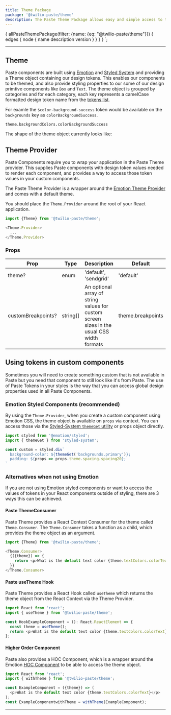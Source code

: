```yaml
---
title: Theme Package
package: '@twilio-paste/theme'
description: The Paste Theme Package allows easy and simple access to the design tokens via a theme provider to React components
---
```



  {
    allPasteThemePackage(filter: {name: {eq: "@twilio-paste/theme"}}) {
      edges {
        node {
          name
          description
          version
        }
      }
    }
  }
`;

<ComponentHeader
  name="Theme package"
  categoryRoute={SidebarCategoryRoutes.TOKENS}
  githubUrl="https://github.com/twilio-labs/paste/tree/master/packages/paste-core/components/button"
  storybookUrl="https://twilio-labs.github.io/paste/?path=/story/overview-theme--provider"
  data={props.data.allPasteThemePackage.edges}
/>

***

<content>

## Theme

Paste components are built using [Emotion](https://emotion.sh/) and [Styled System](https://styled-system.com) and providing a Theme object containing our design tokens. This enables our components to be themed, and also provide styling properties to our some of our design primtive components like `Box` and `Text`. The theme object is grouped by categories and for each category, each key represents a camelCase formatted design token name from the [tokens list](/tokens/).

For examle the `$color-background-success` token would be available on the `backgrounds` key as `colorBackgroundSuccess`.

```
theme.backgroundColors.colorBackgroundSuccess
```

The shape of the theme object currently looks like:

<ThemeObjectDisplay />

## Theme Provider

Paste Components require you to wrap your application in the Paste Theme provider. This supplies Paste components with design token values needed to render each component, and provides a way to access those token values in your custom components.

The Paste Theme Provider is a wrapper around the [Emotion Theme Provider](https://emotion.sh/docs/emotion-theming) and comes with a default theme.

You should place the `Theme.Provider` around the root of your React application.

```js
import {Theme} from '@twilio-paste/theme';

<Theme.Provider>
  ...
</Theme.Provider>
```

### Props

| Prop               | Type     | Description                                                                               | Default           |
| ------------------ | -------- | ----------------------------------------------------------------------------------------- | ----------------- |
| theme?             | enum     | 'default',  'sendgrid'                                                                    | 'default'         |
| customBreakpoints? | string[] | An optional array of string values for custom screen sizes in the usual CSS width formats | theme.breakpoints |

## Using tokens in custom components

Sometimes you will need to create something custom that is not available in Paste but you need that component to still look like it's from Paste. The use of Paste Tokens in your styles is the way that you can access global design properties used in all Paste Components.

### Emotion Styled Components (recommended)

By using the `Theme.Provider`, when you create a custom component using Emotion CSS, the theme object is available on `props` via context. You can access those via the [Styled-System `themeGet` utility](https://styled-system.com/api#themeget) or props object directly.

```js
import styled from '@emotion/styled';
import { themeGet } from 'styled-system';

const custom = styled.div`
  background-color: ${themeGet('backgrounds.primary')};
  padding: ${props => props.theme.spacing.spacing20};
`
```

### Alternatives when not using Emotion

If you are not using Emotion styled components or want to access the values of tokens in your React components outside of styling, there are 3 ways this can be achieved.

#### Paste ThemeConsumer

Paste Theme provides a React Context Consumer for the theme called `Theme.Consumer`. The `Theme.Consumer` takes a function as a child, which provides the theme object as an argument.

```js
import {Theme} from '@twilio-paste/theme';

<Theme.Consumer>
  {({theme}) => {
    return <p>What is the default text color {theme.textColors.colorText}</p>;
  }}
</Theme.Consumer>
```

#### Paste useTheme Hook

Paste Theme provides a React Hook called `useTheme` which returns the theme object from the React Context via the Theme Provider.

```js
import React from 'react';
import { useTheme } from '@twilio-paste/theme';

const HookExampleComponent = (): React.ReactElement => {
  const theme = useTheme();
  return <p>What is the default text color {theme.textColors.colorText}</p>;
};
```

#### Higher Order Component

Paste also provides a HOC Component, which is a wrapper around the Emotion [HOC Component](https://emotion.sh/docs/emotion-theming#withthemecomponent-reactcomponenttype-reactcomponenttype) to be able to access the theme object.

```js
import React from 'react';
import { withTheme } from '@twilio-paste/theme';

const ExampleComponent = ({theme}) => (
  <p>What is the default text color {theme.textColors.colorText}</p>
);
const ExampleComponentwithTheme = withTheme(ExampleComponent);
```

***

<Box marginTop={30}>
  <Changelog />
</Box>

</content>
